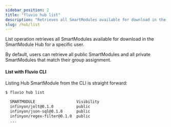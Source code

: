 ```yaml
---
sidebar_position: 2
title: "fluvio hub list"
description: "Retrieves all SmartModules available for download in the Hub for a specific user"
slug: /hub/list
---
```


List operation retrieves all SmartModules available for download in the SmartModule Hub for a specific user.

By default, users can retrieve all public SmartModules and all private SmartModules that match their group assignment.

#### List with Fluvio CLI

Listing Hub SmartModule from the CLI is straight forward:

```bash copy="fl"
$ fluvio hub list

  SMARTMODULE                  Visibility
  infinyon/jolt@0.1.0          public
  infinyon/json-sql@0.1.0      public
  infinyon/regex-filter@0.1.0  public
  ...
```

[`InfinyOn Cloud`]: https://infinyon.cloud/
[ Download Fluvio CLI ]: /cli
[Provision InfinyOn Cloud Account]: https://infinyon.cloud/
[`Download`]: /hub/download
